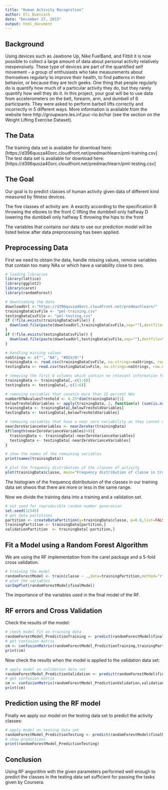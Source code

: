 ```yaml
---
title: "Human Activity Recognition"
author: Eli Duenisch
date: "December 27, 2015"
output: html_document
---
```



## Background

Using devices such as Jawbone Up, Nike FuelBand, and Fitbit it is now possible to collect a large amount of data about personal activity relatively inexpensively. These type of devices are part of the quantified self movement – a group of enthusiasts who take measurements about themselves regularly to improve their health, to find patterns in their behavior, or because they are tech geeks. One thing that people regularly do is quantify how much of a particular activity they do, but they rarely quantify how well they do it. In this project, your goal will be to use data from accelerometers on the belt, forearm, arm, and dumbell of 6 participants. They were asked to perform barbell lifts correctly and incorrectly in 5 different ways. More information is available from the website here http://groupware.les.inf.puc-rio.br/har (see the section on the Weight Lifting Exercise Dataset).


## The Data

The training data set is available for download here: [https://d396qusza40orc.cloudfront.net/predmachlearn/pml-training.csv]  
The test data set is available for download here: [https://d396qusza40orc.cloudfront.net/predmachlearn/pml-testing.csv]  


## The Goal

Our goal is to predict classes of human activity given data of different kind measured by fitness devices.

The five classes of activity are:
A exactly according to the specification 
B throwing the elbows to the front
C lifting the dumbbell only halfway
D lowering the dumbbell only halfway
E throwing the hips to the front

The variables that contains our data to use our prediction model will be listed below after data preprocessing has been applied.


## Preprocessing Data

First we need to obtain the data, handle missing values, remove variables that contain too many NAs or which have a variability close to zero.

```r
# loading libraries
library(lattice)
library(ggplot2)
library(caret)
library(randomForest)

# downloading the data
downloadUrl <-"https://d396qusza40orc.cloudfront.net/predmachlearn/"
trainingDataCsvFile <- "pml-training.csv"
testingDataCsvFile <- "pml-testing.csv"
if (!file.exists(trainingDataCsvFile)) {
  download.file(paste(downloadUrl,trainingDataCsvFile,sep=""),destfile=trainingDataCsvFile)
}
if (!file.exists(testingDataCsvFile)) {
  download.file(paste(downloadUrl,testingDataCsvFile,sep=""),destfile=testingDataCsvFile)
}

# handling missing values
naStrings <- c("", "NA", "#DIV/0!")
trainingData <- read.csv(trainingDataCsvFile, na.strings=naStrings, row.names=1)
testingData <- read.csv(testingDataCsvFile, na.strings=naStrings, row.names=1)

# removing the first 6 columns which contain no relevant information for our analysis
trainingData <- trainingData[,-c(1:6)]
testingData <- testingData[,-c(1:6)]

# removing variables that conatin more than 25 percent NAs
numberOfNAvaluesTreshold <- 0.25*dim(trainingData)[1]
belowTresholdVariables <- apply(trainingData, 2, function(x) (sum(is.na(x))<numberOfNAvaluesTreshold))
trainingData <- trainingData[,belowTresholdVariables]
testingData <- testingData[,belowTresholdVariables]

# removing variables that have a near zero variability as they cannot contribute to our prediction model
nearZeroVarianceVariables <- nearZeroVar(trainingData)
if(length(nearZeroVarianceVariables)>0){
  trainingData <- trainingData[-nearZeroVarianceVariables]
  testingData <- testingData[-nearZeroVarianceVariables]
}

# show the names of the remaining variables 
print(names(trainingData))

# plot the frequency distribution of the classes of activity
plot(trainingData$classe, main="Frequency distribution of classe in training data", xlab="classe", ylab="frequency")

```

The histogram of the frequencq distributuion of the classes in our training data set shwos that there are more or less in the same range. 

Now we divide the training data into a training and a validation set.

```r
# set seed for reproducible random number generation
set.seed(12345)
# get data partitions
partition <- createDataPartition(y=trainingData$classe, p=0.6,list=FALSE)
trainingPartition <- trainingData[partition,]
validationPartition  <- trainingData[-partition,]
```


## Fit a Model using a Random Forest Algorithm

We are using the RF implementation from the caret package and a 5-fold cross validation.

```r
# training the model
randomForestModel <- train(classe ~ .,data=trainingPartition,method="rf",ntree=10,trControl=trainControl(method = "cv", number = 5))
# plot the variables
varImpPlot(randomForestModel$finalModel)

```

The importance of the variables used in the final model of the RF.

## RF errors and Cross Validation

Check the results of the model:

```r
# check model fit on training data
randomForestModel_PredictionTraining <- predict(randomForestModel$finalModel,newdata=trainingPartition)
# get confusion matrix
cm <- confusionMatrix(randomForestModel_PredictionTraining,trainingPartition$classe)
print(cm)

```

Now check the results when the model is applied to the validation data set:

```r
# apply model on validation data set
randomForestModel_PredictionValidation <- predict(randomForestModel$finalModel,newdata=validationPartition)
# get confusion matrix
cm <- confusionMatrix(randomForestModel_PredictionValidation,validationPartition$classe)
print(cm)

```


## Prediction using the RF model

Finally we apply our model on the testing data set to predict the activity classes:
 
```r
# apply model on testing data set
randomForestModel_PredictionTesting <- predict(randomForestModel$finalModel,newdata=testingData)
# show predictions
print(randomForestModel_PredictionTesting)
```


## Conclusion

Using RF angorithm with the given parameters performed well enough to predict the classes in the testing data set sufficient for passing the tasks given by Coursera.




